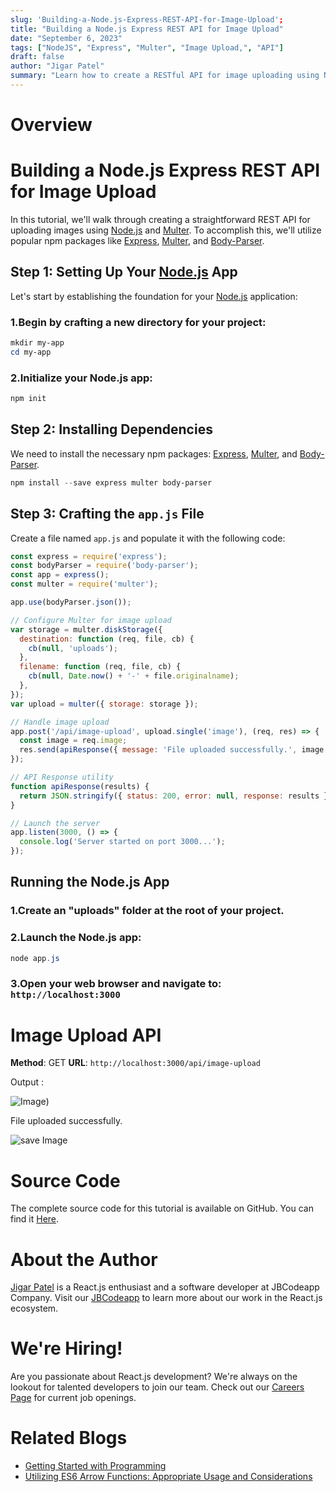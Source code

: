 ```yaml
---
slug: 'Building-a-Node.js-Express-REST-API-for-Image-Upload';
title: "Building a Node.js Express REST API for Image Upload"
date: "September 6, 2023"
tags: ["NodeJS", "Express", "Multer", "Image Upload,", "API"]
draft: false
author: "Jigar Patel"
summary: "Learn how to create a RESTful API for image uploading using Node.js and Multer in this step-by-step tutorial."
---
```


# Overview

<TOCInline toc={props.toc} exclude="Overview" toHeading={2} />

# Building a Node.js Express REST API for Image Upload

In this tutorial, we'll walk through creating a straightforward REST API for uploading images using [Node.js](https://nodejs.org/en) and [Multer](https://www.npmjs.com/package/multer). To accomplish this, we'll utilize popular npm packages like [Express](https://expressjs.com/), [Multer](https://www.npmjs.com/package/multer), and [Body-Parser](https://www.npmjs.com/package/body-parser).

## Step 1: Setting Up Your [Node.js](https://nodejs.org/en) App

Let's start by establishing the foundation for your [Node.js](https://nodejs.org/en) application:

### 1.Begin by crafting a new directory for your project:

```powershell
mkdir my-app
cd my-app
```

### 2.Initialize your Node.js app:

```powershell
npm init
```

## Step 2: Installing Dependencies

We need to install the necessary npm packages: [Express](https://expressjs.com/), [Multer](https://www.npmjs.com/package/multer), and [Body-Parser](https://www.npmjs.com/package/body-parser).

```powershell
npm install --save express multer body-parser
```

## Step 3: Crafting the `app.js` File

Create a file named `app.js` and populate it with the following code:

```javascript
const express = require('express');
const bodyParser = require('body-parser');
const app = express();
const multer = require('multer');

app.use(bodyParser.json());

// Configure Multer for image upload
var storage = multer.diskStorage({
  destination: function (req, file, cb) {
    cb(null, 'uploads');
  },
  filename: function (req, file, cb) {
    cb(null, Date.now() + '-' + file.originalname);
  },
});
var upload = multer({ storage: storage });

// Handle image upload
app.post('/api/image-upload', upload.single('image'), (req, res) => {
  const image = req.image;
  res.send(apiResponse({ message: 'File uploaded successfully.', image }));
});

// API Response utility
function apiResponse(results) {
  return JSON.stringify({ status: 200, error: null, response: results });
}

// Launch the server
app.listen(3000, () => {
  console.log('Server started on port 3000...');
});
```

## Running the Node.js App

### 1.Create an "uploads" folder at the root of your project.

### 2.Launch the Node.js app:

```powershell
node app.js
```

### 3.Open your web browser and navigate to: `http://localhost:3000`

# Image Upload API

**Method**: GET
**URL**: `http://localhost:3000/api/image-upload`

Output :

![Image](/static/blog/Building-a-Node.js-Express-REST-API-for-Image-Upload/image_upload.png))

File uploaded successfully.

![save Image](/static/blog/Building-a-Node.js-Express-REST-API-for-Image-Upload/uploaded_image.png)

# Source Code

The complete source code for this tutorial is available on GitHub. You can find it [Here](https://github.com/jbcodeapp/Blogs/tree/main/Image-upload-in-nodejs).

# About the Author

[Jigar Patel](https://expertlaravel.com) is a React.js enthusiast and a software developer at JBCodeapp Company. Visit our [JBCodeapp](https://jbcodeapp.com) to learn more about our work in the React.js ecosystem.

# We're Hiring!

Are you passionate about React.js development? We're always on the lookout for talented developers to join our team. Check out our [Careers Page](https://jbcodeapp.com) for current job openings.

# Related Blogs

- [Getting Started with Programming](Getting-Started-with-Programming.mdx)
- [Utilizing ES6 Arrow Functions: Appropriate Usage and Considerations](Utilizing-ES6-Arrow-Functions-Appropriate-Usage-and-Considerations.mdx)

